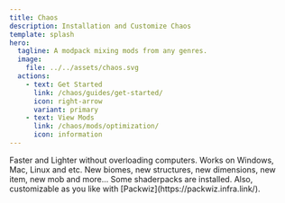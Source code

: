 ```yaml
---
title: Chaos
description: Installation and Customize Chaos
template: splash
hero:
  tagline: A modpack mixing mods from any genres.
  image:
    file: ../../assets/chaos.svg
  actions:
    - text: Get Started
      link: /chaos/guides/get-started/
      icon: right-arrow
      variant: primary
    - text: View Mods
      link: /chaos/mods/optimization/
      icon: information
---
```



<CardGrid>
	<Card title="Fast & Lighter" icon="rocket">
		Faster and Lighter without overloading computers.
	</Card>
	<Card title="Compatibility" icon="approve-check">
		Works on Windows, Mac, Linux and etc.
	</Card>
	<Card title="New World" icon="star">
		New biomes, new structures, new dimensions, new item, new mob and more...
	</Card>
	<Card title="Customizable" icon="setting">
		Some shaderpacks are installed.
		Also, customizable as you like with [Packwiz](https://packwiz.infra.link/).
	</Card>
</CardGrid>
